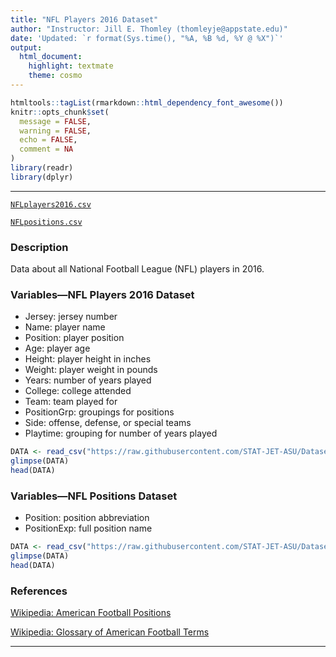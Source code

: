 ```yaml
---
title: "NFL Players 2016 Dataset"
author: "Instructor: Jill E. Thomley (thomleyje@appstate.edu)"
date: 'Updated: `r format(Sys.time(), "%A, %B %d, %Y @ %X")`'
output: 
  html_document: 
    highlight: textmate
    theme: cosmo
---
```


```r
htmltools::tagList(rmarkdown::html_dependency_font_awesome())
knitr::opts_chunk$set(
  message = FALSE,
  warning = FALSE,
  echo = FALSE,
  comment = NA
)
library(readr)
library(dplyr)
```
<hr>

<i class="fas fa-database"></i> [`NFLplayers2016.csv`](https://raw.githubusercontent.com/STAT-JET-ASU/Datasets/master/Instructor/NFLplayers2016.csv)

<i class="fas fa-database"></i> [`NFLpositions.csv`](https://raw.githubusercontent.com/STAT-JET-ASU/Datasets/master/Instructor/NFLpositions.csv)

### Description

Data about all National Football League (NFL) players in 2016.

### Variables---NFL Players 2016 Dataset

* Jersey: jersey number
* Name: player name
* Position: player position
* Age: player age
* Height: player height in inches
* Weight: player weight in pounds
* Years: number of years played
* College: college attended
* Team: team played for
* PositionGrp: groupings for positions
* Side:  offense, defense, or special teams
* Playtime: grouping for number of years played

```r
DATA <- read_csv("https://raw.githubusercontent.com/STAT-JET-ASU/Datasets/master/Instructor/NFLplayers2016.csv")
glimpse(DATA)
head(DATA)
```

### Variables---NFL Positions Dataset

* Position: position abbreviation
* PositionExp: full position name
    
```r
DATA <- read_csv("https://raw.githubusercontent.com/STAT-JET-ASU/Datasets/master/Instructor/NFLpositions.csv")
glimpse(DATA)
head(DATA)
```

### References

[Wikipedia: American Football Positions](https://en.wikipedia.org/wiki/American_football_positions)

[Wikipedia: Glossary of American Football Terms](https://en.wikipedia.org/wiki/Glossary_of_American_football_terms)

<hr>
